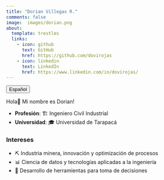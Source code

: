 ```yaml
---
title: "Dorian Villegas R."
comments: false
image:  images/dorian.png
about:
  template: trestles
  links:
    - icon: github
      text: GitHub
      href: https://github.com/dovirojas
    - icon: linkedin
      text: LinkedIn
      href: https://www.linkedin.com/in/dovirojas/
---
```


::: {.btn-group role="group" aria-label="About"}
<a href="dorian.html"> <button type="button" class="btn btn-primary me-md-2 btn-sm">Español</button></a>
:::

::: {#hero-heading}
Hola👋 Mi nombre es Dorian!

- **Profesión**: 🏗️ Ingeniero Civil Industrial
- **Universidad**: 🎓 Universidad de Tarapacá 

### Intereses

  - ⛏️ Industria minera, innovación y optimización de procesos
  - 📊 Ciencia de datos y tecnologías aplicadas a la ingeniería
  - 🚀 Desarrollo de herramientas para toma de decisiones

:::